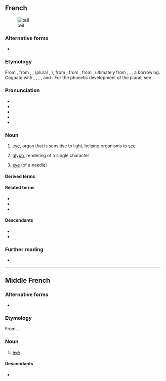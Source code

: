{{also|oeil}}
==French==
[[Image:Catpupil03042006.jpg|thumb|œil]]

===Alternative forms===
* {{alt|fr|oeil||nonstandard}}

===Etymology===
From {{inh|fr|frm|œil}}, from {{inh|fr|fro|oil}}, {{m|fro|uel}}, {{m|fro|ueil}} (plural {{m|fro|olz}}, {{m|fro|ialz}}), from {{inh|fr|VL.|oclus}}, from {{inh|fr|la|oculus}}, from {{inh|fr|itc-pro|*okʷelos}}, ultimately from {{der|fr|ine-pro|*h₃okʷ-}}, {{m|ine-pro|*h₃ekʷ-||eye; to see}}. {{doublet|fr|oculus}}, a borrowing. Cognate with {{cog|es|ojo}}, {{cog|pt|olho}}, {{cog|gl|ollo}}, {{cog|it|occhio}}, {{cog|ro|ochi}} and {{cog|ca|ull}}. For the phonetic development of the plural, see {{m|fr|yeux}}.

===Pronunciation===
* {{fr-IPA}}
* {{audio|fr|Fr-œil.ogg|audio}}
* {{audio|fr|Fr-Oeil-fr-Paris.ogg|Audio (FR)}}
* {{homophones|fr|œils|}}
* {{rhymes|fr|œj|s=1}}

===Noun===
{{fr-noun|m|yeux|œils}}

# {{lb|fr|anatomy|plural ''[[yeux]]''}} [[eye]], organ that is sensitive to light, helping organisms to [[see]]
# {{qualifier|plural ''[[œils]]''}} [[glyph]], rendering of a single character
# {{qualifier|plural ''[[œils]]''}} [[eye]] (of a needle)

====Derived terms====
{{der3|fr
|à l'œil
|à l'œil nu
|à vue d'œil
|au doigt et à l'œil
|aux yeux de
|avoir à l'œil
|avoir de la merde dans les yeux
|avoir des étoiles dans les yeux
|avoir des étoiles plein les yeux
|avoir des yeux derrière la tête
|avoir la larme à l'œil
|avoir le compas dans l'œil
|avoir les yeux plus gros que le ventre
|avoir un œil qui dit merde à l'autre
|bon pied, bon œil
|cligner des yeux
|clin d'œil
|coup d'œil
|coûter les yeux de la tête
|crever les yeux
|dévorer des yeux
|du coin de l'œil
|entre quatre yeux
|faire les yeux doux
|fermer les yeux
|frais comme l'œil
|les yeux fermés
|lever les yeux au ciel
|loin des yeux, loin du cœur
|mauvais œil
|mon œil
|n'avoir d'yeux que pour
|ne dormir que d'un œil
|ne pas avoir froid aux yeux
|ne pas avoir les yeux dans sa poche
|ne pas avoir les yeux en face des trous
|ne pas en croire ses yeux
|ne pas fermer l'œil
|ne pas quitter des yeux
|œil au beurre noir
|œil de lynx
|œil pour œil, dent pour dent
|œiller
|œillère
|œillet
|ouvrir les yeux
|petits yeux
|plisser les yeux
|poudre aux yeux
|sauter aux yeux
|se fourrer le doigt dans l'œil
|se mettre le doigt dans l'œil
|se regarder dans le blanc des yeux
|se rincer l'œil
|sous les yeux de
|taper dans l'œil
|tenir à l'œil
|tenir à quelque chose comme à la prunelle de ses yeux
|tourner de l'œil
|voir d'un bon œil
|voir d'un mauvais œil
|voir du même œil
|yeux de chien battu
}}

====Related terms====
* {{l|fr|inoculer}}
* {{l|fr|oculaire}}
* {{l|fr|oculiste}}

====Descendants====
* {{desctree|ht-sdm|z'yeu}}
* {{desc|ht|zye}}

===Further reading===
* {{R:TLFi}}

----

==Middle French==

===Alternative forms===
* {{alter|frm|oeil}}

===Etymology===
From {{inh|frm|fro|ueil}}.

===Noun===
{{frm-noun|m|yeulx}}

# {{lb|frm|anatomy}} [[eye]]

====Descendants====
* {{desctree|fr|œil}}